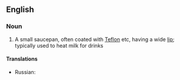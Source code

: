 ==English==

===Noun===
{{en-noun|head=[[milk]] [[saucepan]]}}

# A small saucepan, often coated with [[Teflon]] etc, having a wide [[lip]]; typically used to heat milk for drinks

====Translations====
{{trans-top|small saucepan}}
* Russian: {{t|ru|кастрю́лька молока́|f}}
{{trans-mid}}
{{trans-bottom}}
